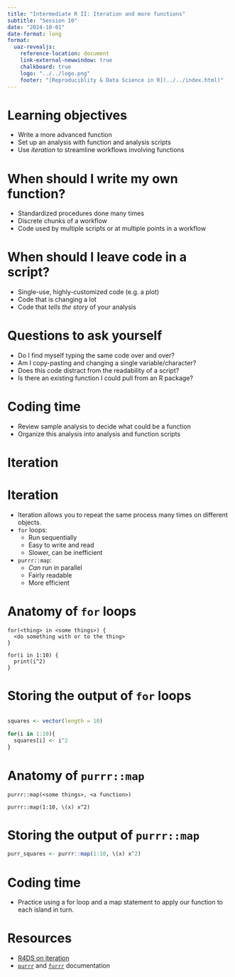 ```yaml
---
title: "Intermediate R II: Iteration and more functions"
subtitle: "Session 10"
date: "2024-10-01"
date-format: long
format:
  uaz-revealjs:
    reference-location: document
    link-external-newwindow: true
    chalkboard: true
    logo: "../../logo.png"
    footer: "[Reproduciblity & Data Science in R](../../index.html)"
---
```


# Learning objectives

-   Write a more advanced function
-   Set up an analysis with function and analysis scripts
-   Use *iteration* to streamline workflows involving functions

# When should I write my own function?

-   Standardized procedures done many times
-   Discrete chunks of a workflow
-   Code used by multiple scripts or at multiple points in a workflow

# When should I leave code in a script?

-   Single-use, highly-customized code (e.g. a plot)
-   Code that is changing a lot
-   Code that *tells the story* of your analysis

# Questions to ask yourself

-   Do I find myself typing the same code over and over?
-   Am I copy-pasting and changing a single variable/character?
-   Does this code distract from the readability of a script?
-   Is there an existing function I could pull from an R package?

# Coding time

-   Review sample analysis to decide what could be a function
-   Organize this analysis into analysis and function scripts

# Iteration

# Iteration

-   Iteration allows you to repeat the same process many times on different objects.
-   `for` loops:
    -   Run sequentially
    -   Easy to write and read
    -   Slower, can be inefficient
-   `purrr::map`:
    -   *Can* run in parallel
    -   Fairly readable
    -   More efficient

# Anatomy of `for` loops

```         
for(<thing> in <some things>) {
  <do something with or to the thing>
}
```

```         
for(i in 1:10) {
  print(i^2)
}
```

# Storing the output of `for` loops

```r         

squares <- vector(length = 10)

for(i in 1:10){
  squares[i] <- i^2
}
```

# Anatomy of `purrr::map`

```         
purrr::map(<some things>, <a function>)
```

```         
purrr::map(1:10, \(x) x^2)
```

# Storing the output of `purrr::map`

```r         
purr_squares <- purrr::map(1:10, \(x) x^2)
```

# Coding time

-   Practice using a for loop and a map statement to apply our function to each island in turn.

# Resources

-   [R4DS on iteration](https://r4ds.hadley.nz/iteration.html)
-   [`purrr`](https://purrr.tidyverse.org/) and [`furrr`](https://furrr.futureverse.org/) documentation

